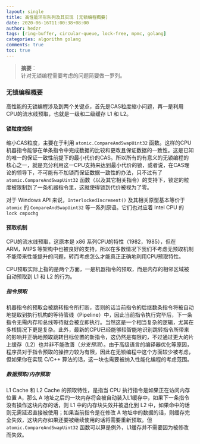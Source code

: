 ```yaml
---
layout: single
title: 高性能环形队列及其实现 [无锁编程概要]
date: 2020-06-16T11:00:38+08:00
author: hedzr
tags: [ring-buffer, circular-queue, lock-free, mpmc, golang]
categories: algorithm golang
comments: true
toc: true
---
```


> **摘要**：  
> 针对无锁编程需要考虑的问题简要做一罗列。

### 无锁编程概要

高性能的无锁编程涉及到两个关键点，首先是CAS粒度缩小问题，再一是利用CPU的流水线预取，也就是一级和二级缓存 L1 和 L2。

#### 锁粒度控制

缩小CAS粒度，主要在于利用 `atomic.CompareAndSwapUint32` 函数。这样的CPU机器指令能够在单条指令中完成数据的比较和更改且保证数据的一致性。这是已知的唯一的保证一致性前提下的最小代价的CAS。所以所有的有意义的无锁编程的核心之一，就是充分利用这一CPU支持来达到最小代价的锁，或者说，在CAS理论的领导下，不可能有不加锁而保证数据一致性的办法，只不过有了 `atomic.CompareAndSwapUint32` 函数（以及其它相关指令）的支持下，锁定的粒度被限制到了一条机器指令里，这就使得锁到代价被视为了零。

对于 Windows API 来说，`InterlockedIncrement()` 及其相关原型基本等价于 `atomic` 的 `CompareAndSwapUint32` 等一系列原语。它们也对应着 Intel CPU 的 `lock cmpxchg`

#### 预取机制

CPU的流水线预取，这原本是 x86 系列CPU的特性（1982，1985），但在 ARM，MIPS 等架构中也被良好的支持，所以在多数情况下我们不考虑无预取机制不能带来性能提升的问题，转而考虑怎么才能真正正确地利用CPU预取特性。

CPU预取实际上指的是两个方面，一是机器指令的预取，而是内存的相邻区域被自动预取到 L1 和 L2 的行为。

##### 指令预取

机器指令的预取会被跳转指令所打断，否则的话当前指令的后继数条指令将被自动地提取到执行机构的等待管线（Pipeline）中，因此当前指令执行完毕后，下一条指令无需内存和总线等待就会被立即执行。当然这是一个相当复杂的逻辑，尤其在多核情况下更是复杂。此外，最新的CPU已经能够较智能地识别跳转指令所带来的影响并正确地预取跳转目标位置的新指令，这仍然是有限的，不过通过更大的片上缓存（L2）也并非不能改善（_分支预测_）。由于高级语言的编译器优化等原因，程序员对于指令预取的操控力较为有限，因此在无锁编程中这个方面较少被考虑，但如果你在实现 C/C++ 算法的话，这一块也需要被纳入性能化编程的考虑范围。

##### 数据预取/内存预取

L1 Cache 和 L2 Cache 的预取特性，是指当 CPU 执行指令是如果正在访问内存位置 A，那么 A 地址之后的一块内存将会被自动装入L1缓存中，如果下一条指令没有操作这块内存的话，则 L1 中的内存块失效并被退化到 L2 中，如果命中的话则无需延迟直接被使用；如果当前指令是在修改 A 地址中的数据的话，则缓存完全失效，这块内存如果还要被继续使用的话将需要重新预取。但 `atomic.CompareAndSwapUint32` 函数可以算是例外，L1缓存并不需要因为被修改而失效。
